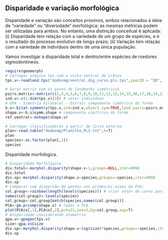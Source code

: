 ## Disparidade e variação morfológica

Disparidade e variação são conceitos próximos, ambos relacionados à ideia de “variedade” ou “diversidade” morfológica; as mesmas métricas podem ser utilizadas para ambos. No entanto, uma distinção conceitual é aplicada: (i) Disparidade tem relação com a variedade de um grupo de espécies, e é o resultado do processo evolutivo de longo prazo; (ii) Variação tem relação com a variedade de indivíduos dentro de uma única população.

Vamos investigar a disparidade total e dentro/entre espécies de roedores sigmodontíneos.
```r
require(geomorph)
# Carregar arquivo tps com a vista ventral do crânio 
tps.v<-readland.tps("dadosmg/ventral.dig_curso.pls.tps",specID = "ID", readcurves = FALSE)

# Gerar matriz com os pares de landmarks simétricos
pairs.matrix<-matrix(c(2,3,4,5,6,7,8,9,10,11,12,13,14,15,16,17,18,24,22,28,23,29,19,25,20,26,21,27,30,31,33,34,35,36,37,38,39,40,41,42,43,44,45,46,47,48,49,50,51,52,55,56),nrow=26,ncol=2,byrow=T)
ind.v<-c(1:dim(tps.v)[3]) # vetor indivíduos
# GPA - Simetria bilateral - Extrair componente simetrico da forma
b.s<-bilat.symmetry(tps.v,ind=ind.v,object.sym=TRUE,land.pairs=pairs.matrix)
shape.v<-b.s$symm.shape # componente sim?trico da forma
ref.ventral<-mshape(shape.v)

# Carregar classificadores a partir de lista externa
plan<-read.table("dadosmg/Planilha_PLS.txt",h=T)
plan
species<-as.factor(plan[,2])
species
```

Disparidade morfológica.
```r
# Disparidade Morfológica
div.total<-morphol.disparity(shape.v~1,groups=NULL,iter=999)
div.total
div.sp<-morphol.disparity(shape.v~species,groups=~species,iter=999)
div.sp
# Comparar com dispersão de pontos nos primeiros eixos da PCA:
col.group<-rainbow(length(levels(species))) # criar vetor de cores para grupos
names(col.group)<-levels(species)
col.group<-col.group[match(species,names(col.group))]
PCA<-gm.prcomp(shape.v) # rodar a PCA
plot(PCA$x[,1],PCA$x[,2],pch=21,cex=2,bg=col.group,asp=T)
# Disparidade considerando alometria
gpa.v<-gpagen(tps.v)
size<-gpa.v$Csize
div.sp<-morphol.disparity(shape.v~log(size)*species,groups=~species,iter=999)
div.sp
```



